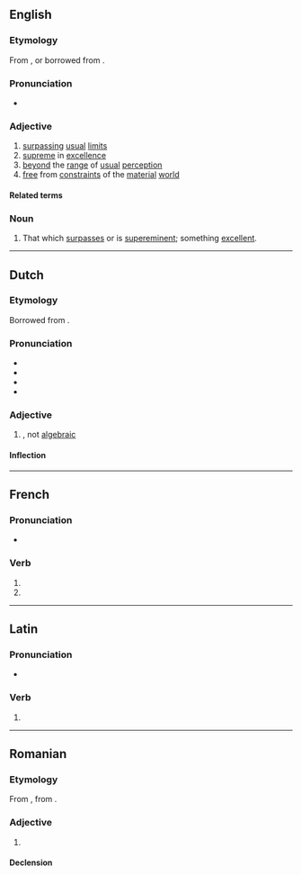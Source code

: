 ==English==

===Etymology===
From {{af|en|transcend|-ent}}, or borrowed from {{bor|en|la|trānscendēns}}.

===Pronunciation===
* {{IPA|en|/tɹæn(t)ˈsɛndənt/}}

===Adjective===
{{en-adj}}

# [[surpass]]ing [[usual]] [[limit]]s
# [[supreme]] in [[excellence]]
# [[beyond]] the [[range]] of [[usual]] [[perception]]
# [[free]] from [[constraint]]s of the [[material]] [[world]]

====Related terms====
{{col4|en
|transcendence
|transcendency
|transcendental
|transcendently
}}

===Noun===
{{en-noun}}

# That which [[surpass]]es or is [[supereminent]]; something [[excellent]].

----

==Dutch==

===Etymology===
Borrowed from {{bor|nl|la|trānscendēns}}. {{etystub|nl}}

===Pronunciation===
* {{IPA|nl|/ˌtrɑn.sɛnˈdɛnt/}}
* {{audio|nl|Nl-transcendent.ogg|Audio}}
* {{hyphenation|nl|trans|cen|dent}}
* {{rhyme|nl|ɛnt}}

===Adjective===
{{nl-adj|-}}

# {{lb|nl|mathematic}} {{l|en|transcendental}}, not [[algebraic]]

====Inflection====
{{nl-decl-adj||-}}

----

==French==

===Pronunciation===
* {{fr-IPA|transcende}}

===Verb===
{{head|fr|verb form}}

# {{inflection of|fr|transcender||3|p|pres|indc}}
# {{inflection of|fr|transcender||3|p|pres|subj}}

----

==Latin==

===Pronunciation===
* {{la-IPA|trānscendent}}

===Verb===
{{la-verb-form|trānscendent}}

# {{inflection of|la|trānscendō||3|p|futr|actv|indc}}

----

==Romanian==

===Etymology===
From {{bor|ro|fr|transcendant}}, from {{der|ro|la|transcendens}}.

===Adjective===
{{ro-adj}}

# {{l|en|transcendent}}

====Declension====
{{ro-decl-adj}}